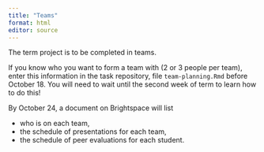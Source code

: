 ```yaml
---
title: "Teams"
format: html
editor: source
---
```


The term project is to be completed in teams.

If you know who you want to form a team with (2 or 3 people per team), enter this information in the task repository, file `team-planning.Rmd` before October 18. You will need to wait until the second week of term to learn how to do this!

By October 24, a document on Brightspace will list

* who is on each team,
* the schedule of presentations for each team,
* the schedule of peer evaluations for each student.
